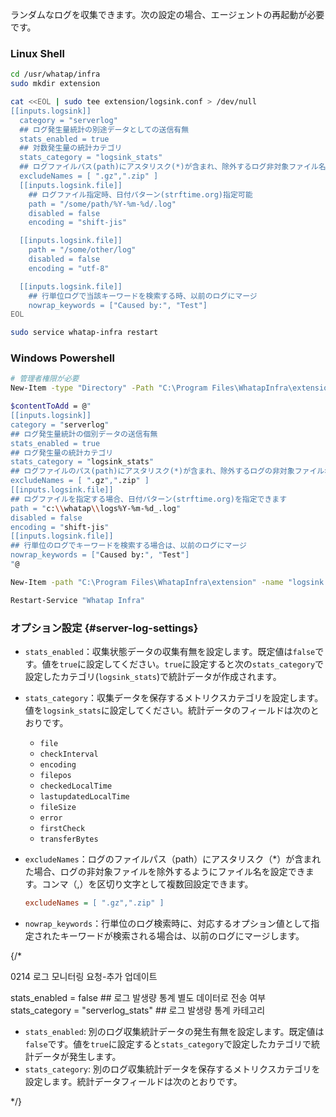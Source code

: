 ランダムなログを収集できます。次の設定の場合、エージェントの再起動が必要です。

### Linux Shell

```bash title='Linux Shell' {7-12,14,15,25,26} showLineNumbers
cd /usr/whatap/infra
sudo mkdir extension

cat <<EOL | sudo tee extension/logsink.conf > /dev/null
[[inputs.logsink]]
  category = "serverlog"
  ## ログ発生量統計の別途データとしての送信有無
  stats_enabled = true 
  ## 対数発生量の統計カテゴリ
  stats_category = "logsink_stats"
  ## ログファイルパス(path)にアスタリスク(*)が含まれ、除外するログ非対象ファイル名設定 
  excludeNames = [ ".gz",".zip" ] 
  [[inputs.logsink.file]]
    ## ログファイル指定時、日付パターン(strftime.org)指定可能
    path = "/some/path/%Y-%m-%d/.log" 
    disabled = false
    encoding = "shift-jis"

  [[inputs.logsink.file]]
    path = "/some/other/log"
    disabled = false
    encoding = "utf-8"

  [[inputs.logsink.file]]
    ## 行単位ログで当該キーワードを検索する時、以前のログにマージ
    nowrap_keywords = ["Caused by:", "Test"]
EOL

sudo service whatap-infra restart
```

### Windows Powershell

```bash title='Windows Powershell' {7-11,14,15,19,20} showLineNumbers
# 管理者権限が必要
New-Item -type "Directory" -Path "C:\Program Files\WhatapInfra\extension"

$contentToAdd = @"
[[inputs.logsink]]
category = "serverlog"
## ログ発生量統計の個別データの送信有無
stats_enabled = true 
## ログ発生量の統計カテゴリ
stats_category = "logsink_stats"
## ログファイルのパス(path)にアスタリスク(*)が含まれ、除外するログの非対象ファイル名の設定
excludeNames = [ ".gz",".zip" ] 
[[inputs.logsink.file]]
## ログファイルを指定する場合、日付パターン(strftime.org)を指定できます
path = "c:\\whatap\\logs%Y-%m-%d_.log"
disabled = false
encoding = "shift-jis"
[[inputs.logsink.file]]
## 行単位のログでキーワードを検索する場合は、以前のログにマージ
nowrap_keywords = ["Caused by:", "Test"]
"@

New-Item -path "C:\Program Files\WhatapInfra\extension" -name "logsink.conf" -type "file" -value $contentToAdd -Force

Restart-Service "Whatap Infra"
```

### オプション設定 {#server-log-settings}

- `stats_enabled`：収集状態データの収集有無を設定します。既定値は`false`です。値を`true`に設定してください。`true`に設定すると次の`stats_category`で設定したカテゴリ(`logsink_stats`)で統計データが作成されます。

- `stats_category`：収集データを保存するメトリクスカテゴリを設定します。値を`logsink_stats`に設定してください。統計データのフィールドは次のとおりです。

  - `file`
  - `checkInterval`
  - `encoding`
  - `filepos`
  - `checkedLocalTime`
  - `lastupdatedLocalTime`
  - `fileSize`
  - `error`
  - `firstCheck`
  - `transferBytes`

- `excludeNames`：ログのファイルパス（path）にアスタリスク（\*）が含まれた場合、ログの非対象ファイルを除外するようにファイル名を設定できます。コンマ（,）を区切り文字として複数回設定できます。

  ```ini title='Example'
  excludeNames = [ ".gz",".zip" ]
  ```

- `nowrap_keywords`：行単位のログ検索時に、対応するオプション値として指定されたキーワードが検索される場合は、以前のログにマージします。

{/* 

0214 로그 모니터링 요청-추가 업데이트

stats_enabled = false ## 로그 발생량 통계 별도 데이터로 전송 여부
stats_category = "serverlog_stats" ## 로그 발생량 통계 카테고리

- `stats_enabled`: 別のログ収集統計データの発生有無を設定します。既定値は`false`です。値を`true`に設定すると`stats_category`で設定したカテゴリで統計データが発生します。
- `stats_category`: 別のログ収集統計データを保存するメトリクスカテゴリを設定します。統計データフィールドは次のとおりです。

*/}
